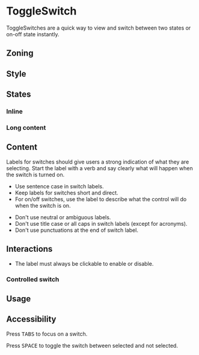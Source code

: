 

<Meta of={Stories} />

# ToggleSwitch

<Status id="formFieldInputToggleSwitch" />

ToggleSwitches are a quick way to view and switch between two states or on-off state instantly.

## Zoning

<FigmaImage
	src="https://www.figma.com/file/qc8oUSyVJM67gSsbTShftt/%F0%9F%93%90-Zoning?node-id=252%3A9"
	alt="zoning image for switch"
/>

## Style

<FigmaImage
	src="https://www.figma.com/file/2crWpyiwuxt1wvjsTYwdB0/ToggleSwitch?node-id=0%3A131"
	alt="Mockup of an input ToggleSwitch"
/>

## States

<Canvas>
	<Story story={Stories.ToggleSwitch} />
</Canvas>

### Inline

<Canvas>
	<Story story={Stories.ToggleSwitchInline} />
</Canvas>

### Long content

<Canvas>
	<Story story={Stories.ToggleSwitchWithLongLabel} />
</Canvas>

## Content

Labels for switches should give users a strong indication of what they are selecting. Start the label with a verb and say clearly what will happen when the switch is turned on.

<Use>
	<Use.Do>
		<ul>
			<li>Use sentence case in switch labels.</li>
			<li>Keep labels for switches short and direct.</li>
			<li>
				For on/off switches, use the label to describe what the control will do when the switch is
				on.
			</li>
		</ul>
	</Use.Do>
	<Use.Dont>
		<ul>
			<li>Don't use neutral or ambiguous labels.</li>
			<li>Don't use title case or all caps in switch labels (except for acronyms).</li>
			<li>Don't use punctuations at the end of switch label.</li>
		</ul>
	</Use.Dont>
</Use>

## Interactions

- The label must always be clickable to enable or disable.

### Controlled switch

<Canvas>
	<Story story={Stories.ToggleSwitchControlled} />
</Canvas>

## Usage

<Canvas>
	<Story story={Stories.ToggleSwitchReactHooksForm} />
</Canvas>

## Accessibility

Press <kbd>TABS</kbd> to focus on a switch.

Press <kbd>SPACE</kbd> to toggle the switch between selected and not selected.
